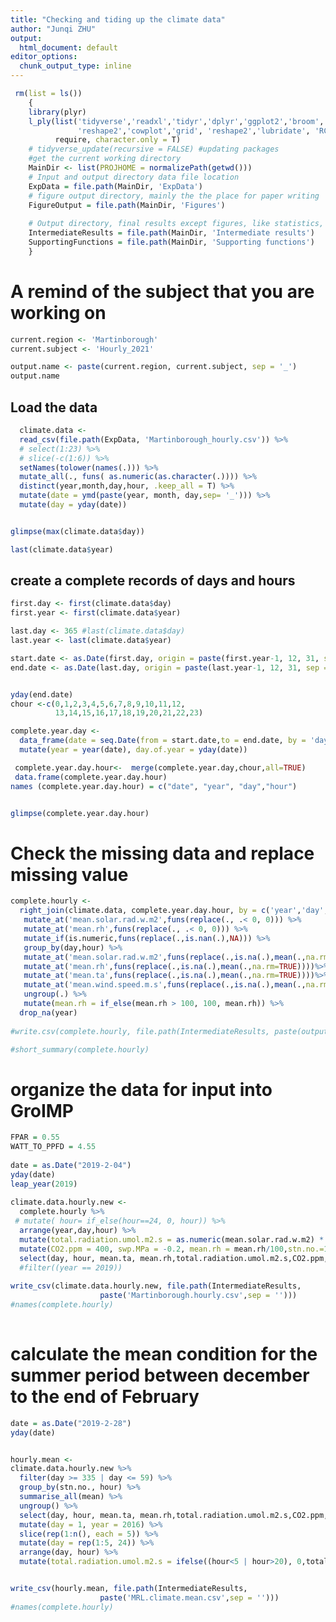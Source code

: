 ---
title: "Checking and tiding up the climate data"
author: "Junqi ZHU"
output:
  html_document: default
editor_options: 
  chunk_output_type: inline
---

```{r, warning=FALSE, echo=FALSE, tidy=TRUE, error=FALSE, message=FALSE}
 rm(list = ls())
    {
    library(plyr)
    l_ply(list('tidyverse','readxl','tidyr','dplyr','ggplot2','broom','ggthemes','plotly','purrr',
               'reshape2','cowplot','grid', 'reshape2','lubridate', 'RColorBrewer', 'datacheck'), 
          require, character.only = T)
    # tidyverse_update(recursive = FALSE) #updating packages
    #get the current working directory
    MainDir <- list(PROJHOME = normalizePath(getwd()))
    # Input and output directory data file location
    ExpData = file.path(MainDir, 'ExpData')
    # figure output directory, mainly the the place for paper writing 
    FigureOutput = file.path(MainDir, 'Figures')
    
    # Output directory, final results except figures, like statistics, and intermediate data set
    IntermediateResults = file.path(MainDir, 'Intermediate results')  
    SupportingFunctions = file.path(MainDir, 'Supporting functions')
    } 
```

# A remind of the subject that you are working on
```{r}
current.region <- 'Martinborough'
current.subject <- 'Hourly_2021'

output.name <- paste(current.region, current.subject, sep = '_')
output.name

```

## Load the data
```{r, warning=FALSE, echo=FALSE, error=FALSE, message=FALSE}
    

  climate.data <-
  read_csv(file.path(ExpData, 'Martinborough_hourly.csv')) %>% 
  # select(1:23) %>% 
  # slice(-c(1:6)) %>% 
  setNames(tolower(names(.))) %>% 
  mutate_all(., funs( as.numeric(as.character(.)))) %>%
  distinct(year,month,day,hour, .keep_all = T) %>% 
  mutate(date = ymd(paste(year, month, day,sep= '_'))) %>% 
  mutate(day = yday(date))


glimpse(max(climate.data$day))

last(climate.data$year)

```

## create a complete records of days and hours

```{r, warning=FALSE, echo=FALSE, error=FALSE, message=FALSE}

first.day <- first(climate.data$day)
first.year <- first(climate.data$year)

last.day <- 365 #last(climate.data$day)
last.year <- last(climate.data$year)

start.date <- as.Date(first.day, origin = paste(first.year-1, 12, 31, sep = '-'))
end.date <- as.Date(last.day, origin = paste(last.year-1, 12, 31, sep = '-'))


yday(end.date)
chour <-c(0,1,2,3,4,5,6,7,8,9,10,11,12,
          13,14,15,16,17,18,19,20,21,22,23)

complete.year.day <- 
  data_frame(date = seq.Date(from = start.date,to = end.date, by = 'day')) %>% 
  mutate(year = year(date), day.of.year = yday(date)) 

 complete.year.day.hour<-  merge(complete.year.day,chour,all=TRUE)
 data.frame(complete.year.day.hour)
names (complete.year.day.hour) = c("date", "year", "day","hour")


glimpse(complete.year.day.hour)

```

# Check the missing data and replace missing value

```{r, fig.width=15, fig.height=25,echo=FALSE}

complete.hourly <- 
  right_join(climate.data, complete.year.day.hour, by = c('year','day', 'hour')) %>% 
   mutate_at('mean.solar.rad.w.m2',funs(replace(., .< 0, 0))) %>% 
   mutate_at('mean.rh',funs(replace(., .< 0, 0))) %>% 
   mutate_if(is.numeric,funs(replace(.,is.nan(.),NA))) %>% 
   group_by(day,hour) %>%
   mutate_at('mean.solar.rad.w.m2',funs(replace(.,is.na(.),mean(.,na.rm=TRUE))))%>%
   mutate_at('mean.rh',funs(replace(.,is.na(.),mean(.,na.rm=TRUE))))%>%
   mutate_at('mean.ta',funs(replace(.,is.na(.),mean(.,na.rm=TRUE))))%>%
   mutate_at('mean.wind.speed.m.s',funs(replace(.,is.na(.),mean(.,na.rm=TRUE))))%>%
   ungroup(.) %>% 
   mutate(mean.rh = if_else(mean.rh > 100, 100, mean.rh)) %>% 
  drop_na(year)
    
#write.csv(complete.hourly, file.path(IntermediateResults, paste(output.name, '.csv',sep = '')))

#short_summary(complete.hourly)  

```

# organize the data for input into GroIMP

```{r, fig.width=15, fig.height=25,echo=FALSE}
FPAR = 0.55
WATT_TO_PPFD = 4.55
    
date = as.Date("2019-2-04")
yday(date)
leap_year(2019)
  
climate.data.hourly.new <- 
  complete.hourly %>% 
 # mutate( hour= if_else(hour==24, 0, hour)) %>% 
  arrange(year,day,hour) %>% 
  mutate(total.radiation.umol.m2.s = as.numeric(mean.solar.rad.w.m2) * WATT_TO_PPFD) %>% 
  mutate(CO2.ppm = 400, swp.MPa = -0.2, mean.rh = mean.rh/100,stn.no.=121 ) %>% 
  select(day, hour, mean.ta, mean.rh,total.radiation.umol.m2.s,CO2.ppm, mean.wind.speed.m.s, swp.MPa, year, stn.no.) #%>%
  #filter((year == 2019))
    
write_csv(climate.data.hourly.new, file.path(IntermediateResults, 
                    paste('Martinborough.hourly.csv',sep = '')))  
#names(complete.hourly)
  
```


# calculate the mean condition for the summer period between december to the end of February

```{r, fig.width=15, fig.height=25,echo=FALSE}

date = as.Date("2019-2-28")
yday(date)


hourly.mean <- 
climate.data.hourly.new %>% 
  filter(day >= 335 | day <= 59) %>% 
  group_by(stn.no., hour) %>% 
  summarise_all(mean) %>% 
  ungroup() %>% 
  select(day, hour, mean.ta, mean.rh,total.radiation.umol.m2.s,CO2.ppm, mean.wind.speed.m.s, swp.MPa, year) %>% 
  mutate(day = 1, year = 2016) %>% 
  slice(rep(1:n(), each = 5)) %>% 
  mutate(day = rep(1:5, 24)) %>% 
  arrange(day, hour) %>% 
  mutate(total.radiation.umol.m2.s = ifelse((hour<5 | hour>20), 0,total.radiation.umol.m2.s) )


write_csv(hourly.mean, file.path(IntermediateResults, 
                    paste('MRL.climate.mean.csv',sep = '')))  
#names(complete.hourly)
  
```
